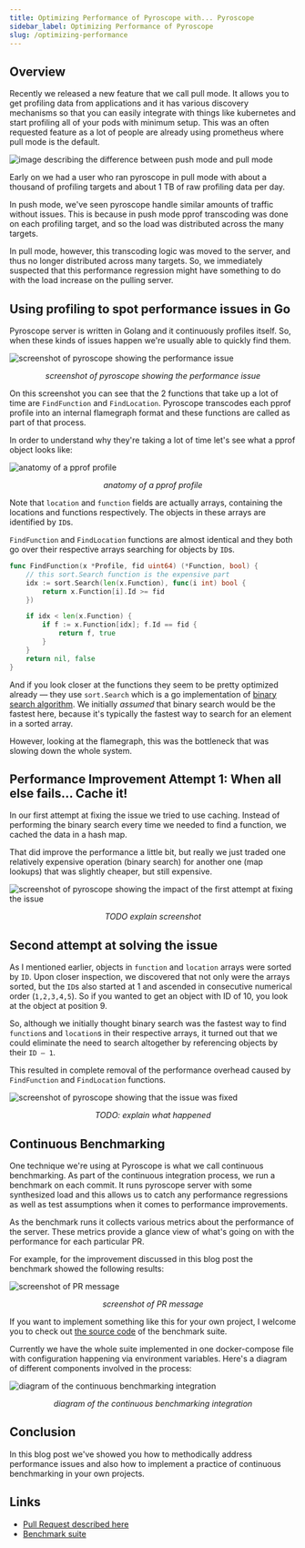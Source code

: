 ```yaml
---
title: Optimizing Performance of Pyroscope with... Pyroscope
sidebar_label: Optimizing Performance of Pyroscope
slug: /optimizing-performance
---
```


## Overview

Recently we released a new feature that we call pull mode. It allows you to get profiling data from applications and it has various discovery mechanisms so that you can easily integrate with things like kubernetes and start profiling all of your pods with minimum setup. This was an often requested feature as a lot of people are already using prometheus where pull mode is the default.

![image describing the difference between push mode and pull mode](https://user-images.githubusercontent.com/23323466/148311629-942596e5-73f0-419d-a07e-3345908c56dc.png)

Early on we had a user who ran pyroscope in pull mode with about a thousand of profiling targets and about 1 TB of raw profiling data per day.

In push mode, we've seen pyroscope handle similar amounts of traffic without issues. This is because in push mode pprof transcoding was done on each profiling target, and so the load was distributed across the many targets.

In pull mode, however, this transcoding logic was moved to the server, and thus no longer distributed across many targets. So, we immediately suspected that this performance regression might have something to do with the load increase on the pulling server.

## Using profiling to spot performance issues in Go

Pyroscope server is written in Golang and it continuously profiles itself. So, when these kinds of issues happen we're usually able to quickly find them.

<div style={{ width: "100%", margin: "auto" }}>

![screenshot of pyroscope showing the performance issue](https://user-images.githubusercontent.com/662636/146624710-0307eb84-772f-4b08-911a-26bd0d8ae7e6.png)

</div>
<center style={{margin:"-15px 20px 20px"}}><i>screenshot of pyroscope showing the performance issue</i></center>

On this screenshot you can see that the 2 functions that take up a lot of time are `FindFunction` and `FindLocation`. Pyroscope transcodes each pprof profile into an internal flamegraph format and these functions are called as part of that process.

In order to understand why they're taking a lot of time let's see what a pprof object looks like:

<div style={{ width: "100%", margin: "auto", background: "rgba(255,255,255,0.33)", borderRadius: "10px" }}>


![anatomy of a pprof profile](https://user-images.githubusercontent.com/23323466/147887879-84058c51-5be4-4ccc-8c37-6784ddfc577d.png)

</div>
<center style={{margin:"-15px 20px 20px"}}><i>anatomy of a pprof profile</i></center>

Note that `location` and `function` fields are actually arrays, containing the locations and functions respectively. The objects in these arrays are identified by `ID`s.

`FindFunction` and `FindLocation` functions are almost identical and they both go over their respective arrays searching for objects by `ID`s.

```go
func FindFunction(x *Profile, fid uint64) (*Function, bool) {
	// this sort.Search function is the expensive part
	idx := sort.Search(len(x.Function), func(i int) bool {
		return x.Function[i].Id >= fid
	})

	if idx < len(x.Function) {
		if f := x.Function[idx]; f.Id == fid {
			return f, true
		}
	}
	return nil, false
}
```

And if you look closer at the functions they seem to be pretty optimized already — they use `sort.Search` which is a go implementation of [binary search algorithm](https://en.wikipedia.org/wiki/Binary_search_algorithm). We initially *assumed* that binary search would be the fastest here, because it's typically the fastest way to search for an element in a sorted array.

However, looking at the flamegraph, this was the bottleneck that was slowing down the whole system.

## Performance Improvement Attempt 1: When all else fails... Cache it!

In our first attempt at fixing the issue we tried to use caching. Instead of performing the binary search every time we needed to find a function, we cached the data in a hash map.

That did improve the performance a little bit, but really we just traded one relatively expensive operation (binary search) for another one (map lookups) that was slightly cheaper, but still expensive.

<div style={{ width: "100%", margin: "auto" }}>

![screenshot of pyroscope showing the impact of the first attempt at fixing the issue](https://user-images.githubusercontent.com/662636/146624710-0307eb84-772f-4b08-911a-26bd0d8ae7e6.png)

</div>

<center style={{margin:"-15px 20px 20px"}}><i>TODO explain screenshot</i></center>

## Second attempt at solving the issue

As I mentioned earlier, objects in `function` and `location` arrays were sorted by `ID`. Upon closer inspection, we discovered that not only were the arrays sorted, but the `ID`s also started at 1 and ascended in consecutive numerical order (`1,2,3,4,5`). So if you wanted to get an object with ID of 10, you look at the object at position 9.

<!-- (TODO: ask Anton about pprof spec) -->

So, although we initially thought binary search was the fastest way to find `function`s and `location`s in their respective arrays, it turned out that we could eliminate the need to search altogether by referencing objects by their `ID – 1`.

This resulted in complete removal of the performance overhead caused by `FindFunction` and `FindLocation` functions.

<div style={{ width: "100%", margin: "auto" }}>

![screenshot of pyroscope showing that the issue was fixed](https://user-images.githubusercontent.com/80059/147078837-e711026d-0309-40fb-a32b-c24a52d31a55.png)

</div>

<center style={{margin:"-15px 20px 20px"}}><i>TODO: explain what happened</i></center>

## Continuous Benchmarking

One technique we're using at Pyroscope is what we call continuous benchmarking. As part of the continuous integration process, we run a benchmark on each commit. It runs pyroscope server with some synthesized load and this allows us to catch any performance regressions as well as test assumptions when it comes to performance improvements.

As the benchmark runs it collects various metrics about the performance of the server. These metrics provide a glance view of what's going on with the performance for each particular PR.

For example, for the improvement discussed in this blog post the benchmark showed the following results:

![screenshot of PR message](https://user-images.githubusercontent.com/662636/147839175-732c7a8f-eabd-4b4e-97eb-c40693be5b8e.png)
<center style={{margin:"-15px 20px 20px"}}><i>screenshot of PR message</i></center>

If you want to implement something like this for your own project, I welcome you to check out [the source code](https://github.com/pyroscope-io/pyroscope/tree/main/benchmark) of the benchmark suite.

Currently we have the whole suite implemented in one docker-compose file with configuration happening via environment variables. Here's a diagram of different components involved in the process:

![diagram of the continuous benchmarking integration](https://pyroscope-dima.s3.amazonaws.com/uploads/2021-12-31-13-24-36-BQQFLIKZFXLISIEW.svg)
<center style={{margin:"-15px 20px 20px"}}><i>diagram of the continuous benchmarking integration</i></center>

## Conclusion

In this blog post we've showed you how to methodically address performance issues and also how to implement a practice of continuous benchmarking in your own projects.

## Links

* [Pull Request described here](https://github.com/pyroscope-io/pyroscope/pull/628)
* [Benchmark suite](https://github.com/pyroscope-io/pyroscope/tree/main/benchmark)
